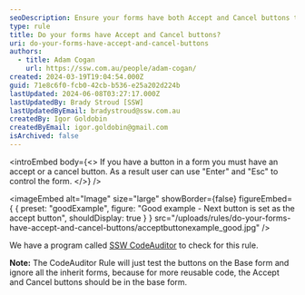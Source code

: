 ```yaml
---
seoDescription: Ensure your forms have both Accept and Cancel buttons to provide users with control using "Enter" and "Esc".
type: rule
title: Do your forms have Accept and Cancel buttons?
uri: do-your-forms-have-accept-and-cancel-buttons
authors:
  - title: Adam Cogan
    url: https://ssw.com.au/people/adam-cogan/
created: 2024-03-19T19:04:54.000Z
guid: 71e8c6f0-fcb0-42cb-b536-e25a202d224b
lastUpdated: 2024-06-08T03:27:17.000Z
lastUpdatedBy: Brady Stroud [SSW]
lastUpdatedByEmail: bradystroud@ssw.com.au
createdBy: Igor Goldobin
createdByEmail: igor.goldobin@gmail.com
isArchived: false
---
```


<introEmbed
  body={<>
If you have a button in a form you must have an accept or a cancel button. As a result user can use "Enter" and "Esc" to control the form.
  </>}
/>

<imageEmbed
  alt="Image"
  size="large"
  showBorder={false}
  figureEmbed={ {
    preset: "goodExample",
    figure: "Good example - Next button is set as the accept button",
    shouldDisplay: true
  } }
  src="/uploads/rules/do-your-forms-have-accept-and-cancel-buttons/acceptbuttonexample_good.jpg"
/>


We have a program called [SSW CodeAuditor](https://ssw.com.au/ssw/CodeAuditor/Rules.aspx#ANCBTN) to check for this rule.

**Note:** The CodeAuditor Rule will just test the buttons on the Base form and ignore all the inherit forms, because for more reusable code, the Accept and Cancel buttons should be in the base form.
